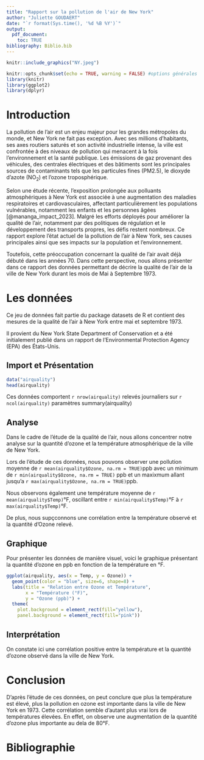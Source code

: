 ```yaml
---
title: "Rapport sur la pollution de l'air de New York"
author: "Juliette GOUDAERT"
date: "`r format(Sys.time(), '%d %B %Y')`"
output: 
  pdf_document:
    toc: TRUE
bibliography: Biblio.bib
---
```


```r
knitr::include_graphics("NY.jpeg")
```

```r
knitr::opts_chunk$set(echo = TRUE, warning = FALSE) #options générales de tous les chuncks, on peut changer ces réglages.
library(knitr)
library(ggplot2)
library(dplyr)
```


# Introduction

La pollution de l'air est un enjeu majeur pour les grandes métropoles du monde, et New York ne fait pas exception. Avec ses millions d'habitants, ses axes routiers saturés et son activité industrielle intense, la ville est confrontée à des niveaux de pollution qui menacent à la fois l’environnement et la santé publique. Les émissions de gaz provenant des véhicules, des centrales électriques et des bâtiments sont les principales sources de contaminants tels que les particules fines (PM2.5), le dioxyde d'azote (NO$_2$) et l’ozone troposphérique.

Selon une étude récente, l’exposition prolongée aux polluants atmosphériques à New York est associée à une augmentation des maladies respiratoires et cardiovasculaires, affectant particulièrement les populations vulnérables, notamment les enfants et les personnes âgées [@mananga_impact_2023]. Malgré les efforts déployés pour améliorer la qualité de l’air, notamment par des politiques de régulation et le développement des transports propres, les défis restent nombreux. Ce rapport explore l’état actuel de la pollution de l’air à New York, ses causes principales ainsi que ses impacts sur la population et l’environnement.

Toutefois, cette préoccupation concernant la qualité de l'air avait déjà débuté dans les années 70. Dans cette perspective, nous allons présenter dans ce rapport des données permettant de décrire la qualité de l'air de la ville de New York durant les mois de Mai à Septembre 1973.

# Les données
Ce jeu de données fait partie du package datasets de R et contient des mesures de la qualité de l’air à New York entre mai et septembre 1973.

Il provient du New York State Department of Conservation et a été initialement publié dans un rapport de l'Environmental Protection Agency (EPA) des États-Unis.

## Import et  Présentation

```r
data("airquality")
head(airquality)
```

Ces données comportent `r nrow(airquality)` relevés journaliers sur `r ncol(airquality)` paramètres
summary(airquality)

## Analyse 

Dans le cadre de l'étude de la qualité de l'air, nous allons concentrer notre analyse sur la quantité d'ozone et la température atmosphérique de la ville de New York. 

Lors de l'étude de ces données, nous pouvons observer une pollution moyenne de `r mean(airquality$Ozone, na.rm = TRUE)`ppb avec un minimum de `r min(airquality$Ozone, na.rm = TRUE)` ppb et un maxixmum allant jusqu'a `r max(airquality$Ozone, na.rm = TRUE)`ppb. 

Nous observons également une température moyenne de `r mean(airquality$Temp)`°F, oscillant entre `r min(airquality$Temp)`°F à `r max(airquality$Temp)`°F.

De plus, nous supçconnons une corrélation entre la température observé et la quantité d'Ozone relevé.

## Graphique 
Pour présenter les données de manière visuel, voici le graphique présentant la quantité d'ozone en ppb en fonction de la température en °F. 

```r
ggplot(airquality, aes(x = Temp, y = Ozone)) +
  geom_point(color = "blue", size=6, shape=8) +
  labs(title = "Relation entre Ozone et Température",
       x = "Température (°F)",
       y = "Ozone (ppb)") +
  theme(
    plot.background = element_rect(fill="yellow"),
    panel.background = element_rect(fill="pink"))
```

## Interprétation 

On constate ici une corrélation positive entre la température et la quantité d'ozone observé dans la ville de New York. 

# Conclusion 

D'après l'étude de ces données, on peut conclure que plus la température est élevé, plus la pollution en ozone est importante dans la ville de New York en 1973. 
Cette corrélation semble d'autant plus vrai lors de températures élevées. En effet, on observe une augmentation de la quantité d'ozone plus importante au dela de 80°F. 

# Bibliographie

